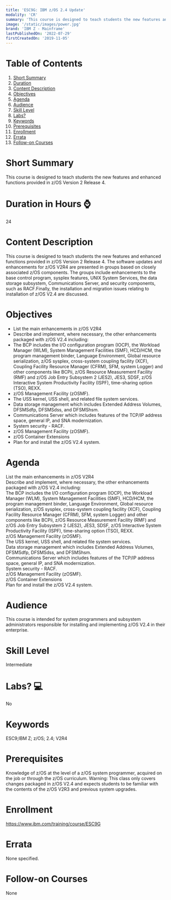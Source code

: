 ```yaml
---
title: 'ESC9G: IBM z/OS 2.4 Update'
modality: 'CR'
summary: 'This course is designed to teach students the new features and enhanced functions provided in z/OS Version 2 Release 4.'
image: '/static/images/power.jpg'
brand: 'IBM Z - Mainframe'
lastPublishedOn: '2022-07-29'
firstCreatedOn: '2019-11-05'
---
```

# Table of Contents
1.  [Short Summary](#short-summary)
2.  [Duration](#duration-in-hours-)
3.  [Content Description](#content-description)
4.  [Objectives](#objectives)
5.  [Agenda](#agenda)
6.  [Audience](#audience)
7.  [Skill Level](#skill-level)
8.  [Labs?](#labs-)
9.  [Keywords](#keywords)
10. [Prerequisites](#prerequisites)
11. [Enrollment](#enrollment)
12. [Errata](#errata)
13. [Follow-on Courses](#follow-on-courses)

# Short Summary
This course is designed to teach students the new features and enhanced functions provided in z/OS Version 2 Release 4.

# Duration in Hours ⌚
24

# Content Description
This course is designed to teach students the new features and enhanced functions provided in z/OS Version 2 Release 4. The software updates and enhancements for z/OS V2R4 are presented in groups based on closely associated z/OS components. The groups include enhancements to the base control program, sysplex features, UNIX System Services, the data storage subsystem, Communications Server, and security components, such as RACF.Finally, the installation and migration issues relating to installation of z/OS V2.4 are discussed.



# Objectives
* List the main enhancements in z/OS V2R4
* Describe and implement, where necessary, the other enhancements packaged with z/OS V2.4 including:
* The BCP includes the I/O configuration program (IOCP), the Workload Manager (WLM), System Management Facilities (SMF), HCD/HCM, the program management binder, Language Environment, Global resource serialization, z/OS sysplex, cross-system coupling facility (XCF), Coupling Facility Resource Manager (CFRM), SFM, system Logger) and other components like BCPii, z/OS Resource Measurement Facility (RMF) and z/OS Job Entry Subsystem 2 (JES2), JES3, SDSF, z/OS Interactive System Productivity Facility (ISPF), time-sharing option (TSO), REXX.
* z/OS Management Facility (zOSMF).
* The USS kernel, USS shell, and related file system services.
* Data storage management which includes Extended Address Volumes, DFSMSdfp, DFSMSdss, and DFSMShsm.
* Communications Server which includes features of the TCP/IP address space, general IP, and SNA modernization.
* System security - RACF.
* z/OS Management Facility (zOSMF).
* z/OS Container Extensions
* Plan for and install the z/OS V2.4 system.


# Agenda
List the main enhancements in z/OS V2R4  
Describe and implement, where necessary, the other enhancements packaged with z/OS V2.4 including:  
The BCP includes the I/O configuration program (IOCP), the Workload Manager (WLM), System Management Facilities (SMF), HCD/HCM, the program management binder, Language Environment, Global resource serialization, z/OS sysplex, cross-system coupling facility (XCF), Coupling Facility Resource Manager (CFRM), SFM, system Logger) and other components like BCPii, z/OS Resource Measurement Facility (RMF) and z/OS Job Entry Subsystem 2 (JES2), JES3, SDSF, z/OS Interactive System Productivity Facility (ISPF), time-sharing option (TSO), REXX.  
z/OS Management Facility (zOSMF).  
The USS kernel, USS shell, and related file system services.  
Data storage management which includes Extended Address Volumes, DFSMSdfp, DFSMSdss, and DFSMShsm.  
Communications Server which includes features of the TCP/IP address space, general IP, and SNA modernization.  
System security - RACF.  
z/OS Management Facility (zOSMF).  
z/OS Container Extensions  
Plan for and install the z/OS V2.4 system.



# Audience
This course is intended for system programmers and subsystem administrators responsible for installing and implementing z/OS V2.4 in their enterprise.



# Skill Level
Intermediate        

# Labs? 💻
No

# Keywords
ESC9;IBM Z; z/OS; 2.4; V2R4

# Prerequisites
Knowledge of z/OS at the level of a z/OS system programmer, acquired on the job or through the z/OS curriculum. Warning: This class only covers changes packaged in z/OS V2.4 and expects students to be familiar with the contents of the z/OS V2R3 and previous system upgrades. 



# Enrollment
https://www.ibm.com/training/course/ESC9G

# Errata
None specified.

# Follow-on Courses
None

